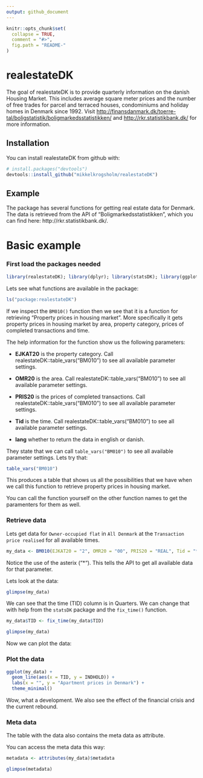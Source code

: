 ```yaml
---
output: github_document
---
```


<!-- README.md is generated from README.Rmd. Please edit that file -->

```r
knitr::opts_chunk$set(
  collapse = TRUE,
  comment = "#>",
  fig.path = "README-"
)
```

# realestateDK

The goal of realestateDK is to provide quarterly information on the danish Housing Market. This includes average square meter prices and the number of free trades for parcel and terraced houses, condominiums and holiday homes in Denmark since 1992. Visit <http://finansdanmark.dk/toerre-tal/boligstatistik/boligmarkedsstatistikken/> and <http://rkr.statistikbank.dk/> for more information.

## Installation

You can install realestateDK from github with:

```r
# install.packages("devtools")
devtools::install_github("mikkelkrogsholm/realestateDK")
```

## Example

The package has several functions for getting real estate data for Denmark. The data is retrieved from the API of "Boligmarkedsstatistikken", which you can find here: http://rkr.statistikbank.dk/.

# Basic example

### First load the packages needed
```r
library(realestateDK); library(dplyr); library(statsDK); library(ggplot2)
```

Lets see what functions are available in the package:

```r
ls("package:realestateDK")
```

If we inspect the `BM010()` function then we see that it is a function for retrieving "Property prices in housing market". More specifically it gets property prices in housing market by area, property category, prices of completed transactions and time.

The help information for the function show us the following parameters:

* **EJKAT20** is the property category. Call realestateDK::table_vars("BM010") to see all available parameter settings.

* **OMR20** is the area. Call realestateDK::table_vars("BM010") to see all available parameter settings.

* **PRIS20** is the prices of completed transactions. Call realestateDK::table_vars("BM010") to see all available parameter settings.

* **Tid**	 is the time. Call realestateDK::table_vars("BM010") to see all available parameter settings.

* **lang**	whether to return the data in english or danish.

They state that we can call `table_vars("BM010")` to see all available parameter settings. Lets try that:

```r
table_vars("BM010")
```

This produces a table that shows us all the possibilities that we have when we call this function to retrieve property prices in housing market.

You can call the function yourself on the other function names to get the paramenters for them as well.

### Retrieve data

Lets get data for `Owner-occupied flat` in `All Denmark` at the `Transaction price realised` for all available times.
```r
my_data <- BM010(EJKAT20 = "2", OMR20 = "00", PRIS20 = "REAL", Tid = "*")
```

Notice the use of the asterix ("*"). This tells the API to get all available data for that parameter. 

Lets look at the data:

```r
glimpse(my_data)
```

We can see that the time (TID) column is in Quarters. We can change that with help from the `statsDK` package and the `fix_time()` function.
  
```r
my_data$TID <- fix_time(my_data$TID)

glimpse(my_data)
```

Now we can plot the data:

### Plot the data  

  
```r
ggplot(my_data) + 
  geom_line(aes(x = TID, y = INDHOLD)) + 
  labs(x = "", y = "Apartment prices in Denmark") +
  theme_minimal()
```

Wow, what a development. We also see the effect of the financial crisis and the current rebound.

### Meta data
The table with the data also contains the meta data as attribute.

You can access the meta data this way:

```r
metadata <- attributes(my_data)$metadata

glimpse(metadata)
```

